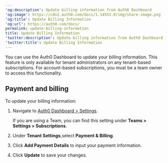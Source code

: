 ---
'og:description': Update billing information from Auth0 Dashboard
'og:image': https://cdn2.auth0.com/docs/1.14553.0/img/share-image.png
'og:title': Update Billing Information
'og:url': https://auth0.com/docs/
permalink: update-billing-information
title: Update Billing Information
'twitter:description': Update billing information from Auth0 Dashboard
'twitter:title': Update Billing Information
---
You can use the <Tooltip tip="Auth0 Dashboard: Auth0's main product to configure your services." cta="View Glossary" href="/docs/glossary?term=Auth0+Dashboard">Auth0 Dashboard</Tooltip> to update your billing information. This feature is only available for tenant administrators on any tenant-based subscriptions. For account-based subscriptions, you must be a team owner to access this functionality.

## Payment and billing

To update your billing information:

1. Navigate to [Auth0 Dashboard > Settings](https://manage.auth0.com/#/dashboard/settings).

   <Callout icon="file-lines" color="#0EA5E9" iconType="regular">

   If you are using a Team, you can find this setting under **Teams > Settings > Subscriptions**.

   </Callout>
2. Under **Tenant Settings**,select **Payment & Billing**.
3. Click **Add Payment Details** to input your payment information.

4. Click **Update** to save your changes.